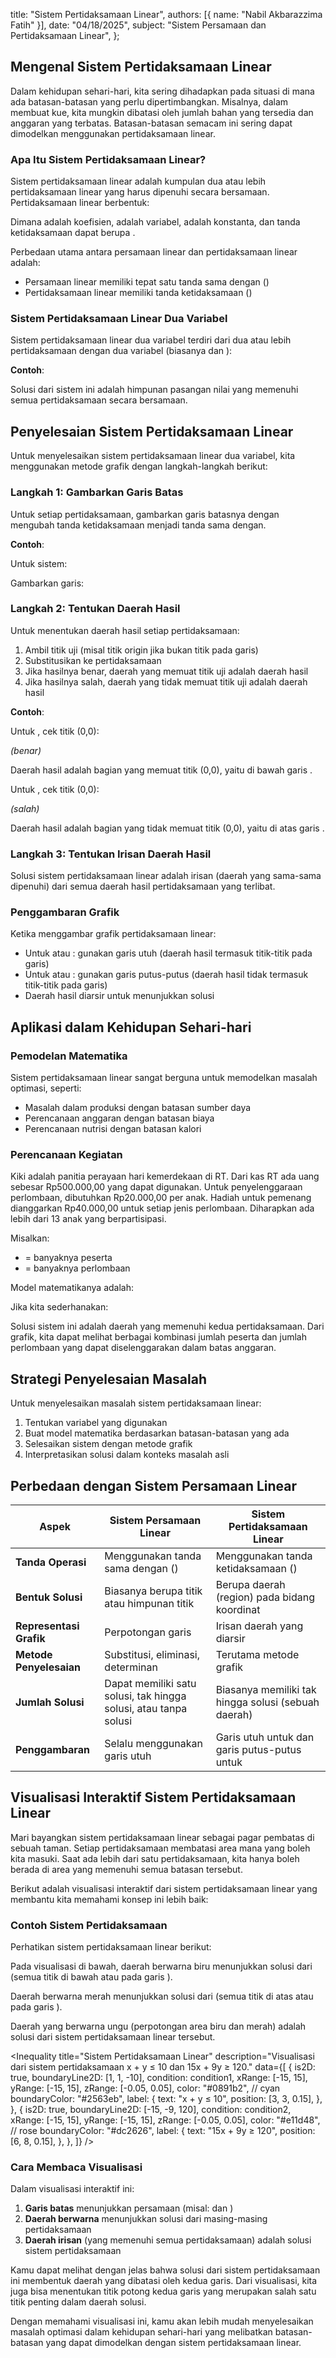 
  title: "Sistem Pertidaksamaan Linear",
  authors: [{ name: "Nabil Akbarazzima Fatih" }],
  date: "04/18/2025",
  subject: "Sistem Persamaan dan Pertidaksamaan Linear",
};

## Mengenal Sistem Pertidaksamaan Linear

Dalam kehidupan sehari-hari, kita sering dihadapkan pada situasi di mana ada batasan-batasan yang perlu dipertimbangkan. Misalnya, dalam membuat kue, kita mungkin dibatasi oleh jumlah bahan yang tersedia dan anggaran yang terbatas. Batasan-batasan semacam ini sering dapat dimodelkan menggunakan pertidaksamaan linear.

### Apa Itu Sistem Pertidaksamaan Linear?

Sistem pertidaksamaan linear adalah kumpulan dua atau lebih pertidaksamaan linear yang harus dipenuhi secara bersamaan. Pertidaksamaan linear berbentuk:

<BlockMath math="a_1x_1 + a_2x_2 + ... + a_nx_n \leq b \text{ atau } a_1x_1 + a_2x_2 + ... + a_nx_n \geq b" />

Dimana <InlineMath math="a_1, a_2, ..., a_n" /> adalah koefisien, <InlineMath math="x_1, x_2, ..., x_n" /> adalah variabel, <InlineMath math="b" /> adalah konstanta, dan tanda ketidaksamaan dapat berupa <InlineMath math="\leq, \geq, <, >" />.

Perbedaan utama antara persamaan linear dan pertidaksamaan linear adalah:

- Persamaan linear memiliki tepat satu tanda sama dengan (<InlineMath math="=" />)
- Pertidaksamaan linear memiliki tanda ketidaksamaan (<InlineMath math="\leq, \geq, <, >" />)

### Sistem Pertidaksamaan Linear Dua Variabel

Sistem pertidaksamaan linear dua variabel terdiri dari dua atau lebih pertidaksamaan dengan dua variabel (biasanya <InlineMath math="x" /> dan <InlineMath math="y" />):

<BlockMath math="\begin{cases} a_1x + b_1y \leq c_1 \\ a_2x + b_2y \leq c_2 \end{cases}" />

**Contoh**:

<BlockMath math="\begin{cases} 2x + 5y < 10 \\ 6x + 2y > 10 \end{cases}" />

Solusi dari sistem ini adalah himpunan pasangan nilai <InlineMath math="(x,y)" /> yang memenuhi semua pertidaksamaan secara bersamaan.

## Penyelesaian Sistem Pertidaksamaan Linear

Untuk menyelesaikan sistem pertidaksamaan linear dua variabel, kita menggunakan metode grafik dengan langkah-langkah berikut:

### Langkah 1: Gambarkan Garis Batas

Untuk setiap pertidaksamaan, gambarkan garis batasnya dengan mengubah tanda ketidaksamaan menjadi tanda sama dengan.

**Contoh**:

Untuk sistem:

<BlockMath math="\begin{cases} 2x + 5y < 10 \\ 6x + 2y > 10 \end{cases}" />

Gambarkan garis:

<BlockMath math="\begin{cases} 2x + 5y = 10 \\ 6x + 2y = 10 \end{cases}" />

### Langkah 2: Tentukan Daerah Hasil

Untuk menentukan daerah hasil setiap pertidaksamaan:

1. Ambil titik uji (misal titik origin <InlineMath math="(0,0)" /> jika bukan titik pada garis)
2. Substitusikan ke pertidaksamaan
3. Jika hasilnya benar, daerah yang memuat titik uji adalah daerah hasil
4. Jika hasilnya salah, daerah yang tidak memuat titik uji adalah daerah hasil

**Contoh**:

Untuk <InlineMath math="2x + 5y < 10" />, cek titik (0,0):

<BlockMath math="2(0) + 5(0) = 0 < 10" />

_(benar)_

Daerah hasil adalah bagian yang memuat titik (0,0), yaitu di bawah garis <InlineMath math="2x + 5y = 10" />.

Untuk <InlineMath math="6x + 2y > 10" />, cek titik (0,0):

<BlockMath math="6(0) + 2(0) = 0 > 10" />

_(salah)_

Daerah hasil adalah bagian yang tidak memuat titik (0,0), yaitu di atas garis <InlineMath math="6x + 2y = 10" />.

### Langkah 3: Tentukan Irisan Daerah Hasil

Solusi sistem pertidaksamaan linear adalah irisan (daerah yang sama-sama dipenuhi) dari semua daerah hasil pertidaksamaan yang terlibat.

### Penggambaran Grafik

Ketika menggambar grafik pertidaksamaan linear:

- Untuk <InlineMath math="\leq" /> atau <InlineMath math="\geq" />: gunakan garis utuh (daerah hasil termasuk titik-titik pada garis)
- Untuk <InlineMath math="<" /> atau <InlineMath math=">" />: gunakan garis putus-putus (daerah hasil tidak termasuk titik-titik pada garis)
- Daerah hasil diarsir untuk menunjukkan solusi

## Aplikasi dalam Kehidupan Sehari-hari

### Pemodelan Matematika

Sistem pertidaksamaan linear sangat berguna untuk memodelkan masalah optimasi, seperti:

- Masalah dalam produksi dengan batasan sumber daya
- Perencanaan anggaran dengan batasan biaya
- Perencanaan nutrisi dengan batasan kalori

### Perencanaan Kegiatan

Kiki adalah panitia perayaan hari kemerdekaan di RT. Dari kas RT ada uang sebesar Rp500.000,00 yang dapat digunakan. Untuk penyelenggaraan perlombaan, dibutuhkan Rp20.000,00 per anak. Hadiah untuk pemenang dianggarkan Rp40.000,00 untuk setiap jenis perlombaan. Diharapkan ada lebih dari 13 anak yang berpartisipasi.

Misalkan:

- <InlineMath math="x" /> = banyaknya peserta
- <InlineMath math="y" /> = banyaknya perlombaan

Model matematikanya adalah:

<BlockMath math="\begin{cases} 20.000x + 40.000y \leq 500.000 \\ x > 13 \end{cases}" />

Jika kita sederhanakan:

<BlockMath math="\begin{cases} 20x + 40y \leq 500 \\ x > 13 \end{cases}" />

Solusi sistem ini adalah daerah yang memenuhi kedua pertidaksamaan. Dari grafik, kita dapat melihat berbagai kombinasi jumlah peserta dan jumlah perlombaan yang dapat diselenggarakan dalam batas anggaran.

## Strategi Penyelesaian Masalah

Untuk menyelesaikan masalah sistem pertidaksamaan linear:

1. Tentukan variabel yang digunakan
2. Buat model matematika berdasarkan batasan-batasan yang ada
3. Selesaikan sistem dengan metode grafik
4. Interpretasikan solusi dalam konteks masalah asli

## Perbedaan dengan Sistem Persamaan Linear

| Aspek                   | Sistem Persamaan Linear                                          | Sistem Pertidaksamaan Linear                                                                             |
| ----------------------- | ---------------------------------------------------------------- | -------------------------------------------------------------------------------------------------------- |
| **Tanda Operasi**       | Menggunakan tanda sama dengan (<InlineMath math="=" />)          | Menggunakan tanda ketidaksamaan (<InlineMath math="<, >, \leq, \geq" />)                                 |
| **Bentuk Solusi**       | Biasanya berupa titik atau himpunan titik                        | Berupa daerah (region) pada bidang koordinat                                                             |
| **Representasi Grafik** | Perpotongan garis                                                | Irisan daerah yang diarsir                                                                               |
| **Metode Penyelesaian** | Substitusi, eliminasi, determinan                                | Terutama metode grafik                                                                                   |
| **Jumlah Solusi**       | Dapat memiliki satu solusi, tak hingga solusi, atau tanpa solusi | Biasanya memiliki tak hingga solusi (sebuah daerah)                                                      |
| **Penggambaran**        | Selalu menggunakan garis utuh                                    | Garis utuh untuk <InlineMath math="\leq, \geq" /> dan garis putus-putus untuk <InlineMath math="<, >" /> |

## Visualisasi Interaktif Sistem Pertidaksamaan Linear

Mari bayangkan sistem pertidaksamaan linear sebagai pagar pembatas di sebuah taman. Setiap pertidaksamaan membatasi area mana yang boleh kita masuki. Saat ada lebih dari satu pertidaksamaan, kita hanya boleh berada di area yang memenuhi semua batasan tersebut.

Berikut adalah visualisasi interaktif dari sistem pertidaksamaan linear yang membantu kita memahami konsep ini lebih baik:

### Contoh Sistem Pertidaksamaan

Perhatikan sistem pertidaksamaan linear berikut:

<BlockMath math="\begin{cases} x + y \leq 10 \\ 15x + 9y \geq 120 \end{cases}" />

Pada visualisasi di bawah, daerah berwarna biru menunjukkan solusi dari <InlineMath math="x + y \leq 10" /> (semua titik di bawah atau pada garis <InlineMath math="x + y = 10" />).

Daerah berwarna merah menunjukkan solusi dari <InlineMath math="15x + 9y \geq 120" /> (semua titik di atas atau pada garis <InlineMath math="15x + 9y = 120" />).

Daerah yang berwarna ungu (perpotongan area biru dan merah) adalah solusi dari sistem pertidaksamaan linear tersebut.

<Inequality
  title="Sistem Pertidaksamaan Linear"
  description="Visualisasi dari sistem pertidaksamaan x + y ≤ 10 dan 15x + 9y ≥ 120."
  data={[
    {
      is2D: true,
      boundaryLine2D: [1, 1, -10],
      condition: condition1,
      xRange: [-15, 15],
      yRange: [-15, 15],
      zRange: [-0.05, 0.05],
      color: "#0891b2", // cyan
      boundaryColor: "#2563eb",
      label: {
        text: "x + y ≤ 10",
        position: [3, 3, 0.15],
      },
    },
    {
      is2D: true,
      boundaryLine2D: [-15, -9, 120],
      condition: condition2,
      xRange: [-15, 15],
      yRange: [-15, 15],
      zRange: [-0.05, 0.05],
      color: "#e11d48", // rose
      boundaryColor: "#dc2626",
      label: {
        text: "15x + 9y ≥ 120",
        position: [6, 8, 0.15],
      },
    },
  ]}
/>

### Cara Membaca Visualisasi

Dalam visualisasi interaktif ini:

1. **Garis batas** menunjukkan persamaan (misal: <InlineMath math="x + y = 10" /> dan <InlineMath math="15x + 9y = 120" />)
2. **Daerah berwarna** menunjukkan solusi dari masing-masing pertidaksamaan
3. **Daerah irisan** (yang memenuhi semua pertidaksamaan) adalah solusi sistem pertidaksamaan

Kamu dapat melihat dengan jelas bahwa solusi dari sistem pertidaksamaan ini membentuk daerah yang dibatasi oleh kedua garis. Dari visualisasi, kita juga bisa menentukan titik potong kedua garis yang merupakan salah satu titik penting dalam daerah solusi.

Dengan memahami visualisasi ini, kamu akan lebih mudah menyelesaikan masalah optimasi dalam kehidupan sehari-hari yang melibatkan batasan-batasan yang dapat dimodelkan dengan sistem pertidaksamaan linear.
